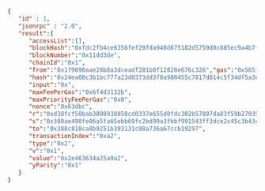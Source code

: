 
<Tabs>
  <TabItem value="JSON">

```json
{
   "id" : 1,
   "jsonrpc" : "2.0",
   "result":{
      "accessList":[],
      "blockHash":"0xfdc2fb4ce6356fef28fda948d675182d5759d0c885ec9a4b7fff604a8167a118",
      "blockNumber":"0x11dd3de",
      "chainId":"0x1",
      "from":"0x1f9090aae28b8a3dceadf281b0f12828e676c326","gas":"0x565f","gasPrice":"0x6f4d3132b",
      "hash":"0x24ea08c3b1bc777a23d0373dd3f8a980455c7817d814c5f34df5a3e3caf5c9a1",
      "input":"0x",
      "maxFeePerGas":"0x6f4d3132b",
      "maxPriorityFeePerGas":"0x0",
      "nonce":"0x63dbc",
      "r":"0xd38fcf50bab3898938058cd0337e655d0fdc302b57807da83f59b27035055ed5",
      "s":"0x300ae498fe06a5fa65ebb69fc2bd99a3fbbf991543ff3dce2c45c3b43c5113fd",
      "to":"0x388c818ca8b9251b393131c08a736a67ccb19297",
      "transactionIndex":"0xa2",
      "type":"0x2",
      "v":"0x1",
      "value":"0x2e463634a25a9a2",
      "yParity":"0x1"
   }
}
```

  </TabItem>
</Tabs>